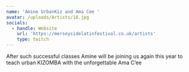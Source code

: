 ```yaml
---
name: 'Amine UrbanKiz and Ama Cee '
avatar: /uploads/Artists/18.jpg
socials:
  - handle: Website
    url: 'https://merseysidelatinfestival.co.uk/artists'
    type: twitch
---
```


After such successful classes Amine will be joining us again this year to teach urban KIZOMBA with the unforgettable Ama C’ee

